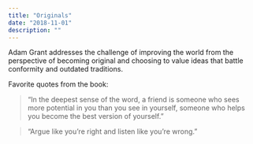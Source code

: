 ```yaml
---
title: "Originals"
date: "2018-11-01"
description: ""
---
```


Adam Grant addresses the challenge of improving the world from the perspective of becoming original and choosing to value ideas that battle conformity and outdated traditions.

Favorite quotes from the book:

> “In the deepest sense of the word, a friend is someone who sees more potential in you than you see in yourself, someone who helps you become the best version of yourself.”

> “Argue like you’re right and listen like you’re wrong.”
